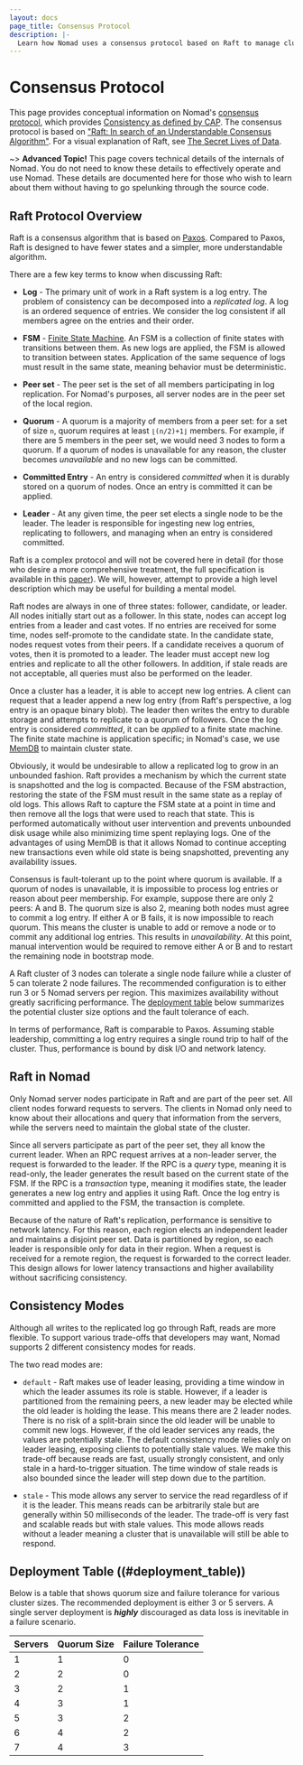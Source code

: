 ```yaml
---
layout: docs
page_title: Consensus Protocol
description: |-
  Learn how Nomad uses a consensus protocol based on Raft to manage cluster node state. Topics include logs, Finite State Machine (FSM), peer set, quorum, committed entry, and leader. 
---
```


# Consensus Protocol

This page provides conceptual information on Nomad's [consensus
protocol](<https://en.wikipedia.org/wiki/Consensus_(computer_science)>), which
provides [Consistency as defined by CAP](https://en.wikipedia.org/wiki/CAP_theorem).
The consensus protocol is based on
["Raft: In search of an Understandable Consensus Algorithm"](https://raft.github.io/raft.pdf).
For a visual explanation of Raft, see [The Secret Lives of Data](http://thesecretlivesofdata.com/raft).

~> **Advanced Topic!** This page covers technical details of
the internals of Nomad. You do not need to know these details to effectively
operate and use Nomad. These details are documented here for those who wish
to learn about them without having to go spelunking through the source code.

## Raft Protocol Overview

Raft is a consensus algorithm that is based on
[Paxos](https://en.wikipedia.org/wiki/Paxos_%28computer_science%29). Compared
to Paxos, Raft is designed to have fewer states and a simpler, more
understandable algorithm.

There are a few key terms to know when discussing Raft:

- **Log** - The primary unit of work in a Raft system is a log entry. The problem
  of consistency can be decomposed into a _replicated log_. A log is an ordered
  sequence of entries. We consider the log consistent if all members agree on
  the entries and their order.

- **FSM** - [Finite State Machine](https://en.wikipedia.org/wiki/Finite-state_machine).
  An FSM is a collection of finite states with transitions between them. As new logs
  are applied, the FSM is allowed to transition between states. Application of the
  same sequence of logs must result in the same state, meaning behavior must be deterministic.

- **Peer set** - The peer set is the set of all members participating in log replication.
  For Nomad's purposes, all server nodes are in the peer set of the local region.

- **Quorum** - A quorum is a majority of members from a peer set: for a set of size `n`,
  quorum requires at least `⌊(n/2)+1⌋` members.
  For example, if there are 5 members in the peer set, we would need 3 nodes
  to form a quorum. If a quorum of nodes is unavailable for any reason, the
  cluster becomes _unavailable_ and no new logs can be committed.

- **Committed Entry** - An entry is considered _committed_ when it is durably stored
  on a quorum of nodes. Once an entry is committed it can be applied.

- **Leader** - At any given time, the peer set elects a single node to be the leader.
  The leader is responsible for ingesting new log entries, replicating to followers,
  and managing when an entry is considered committed.

Raft is a complex protocol and will not be covered here in detail (for those who
desire a more comprehensive treatment, the full specification is available in this
[paper](https://raft.github.io/raft.pdf)).
We will, however, attempt to provide a high level description which may be useful
for building a mental model.

Raft nodes are always in one of three states: follower, candidate, or leader. All
nodes initially start out as a follower. In this state, nodes can accept log entries
from a leader and cast votes. If no entries are received for some time, nodes
self-promote to the candidate state. In the candidate state, nodes request votes from
their peers. If a candidate receives a quorum of votes, then it is promoted to a leader.
The leader must accept new log entries and replicate to all the other followers.
In addition, if stale reads are not acceptable, all queries must also be performed on
the leader.

Once a cluster has a leader, it is able to accept new log entries. A client can
request that a leader append a new log entry (from Raft's perspective, a log entry
is an opaque binary blob). The leader then writes the entry to durable storage and
attempts to replicate to a quorum of followers. Once the log entry is considered
_committed_, it can be _applied_ to a finite state machine. The finite state machine
is application specific; in Nomad's case, we use
[MemDB](https://github.com/hashicorp/go-memdb) to maintain cluster state.

Obviously, it would be undesirable to allow a replicated log to grow in an unbounded
fashion. Raft provides a mechanism by which the current state is snapshotted and the
log is compacted. Because of the FSM abstraction, restoring the state of the FSM must
result in the same state as a replay of old logs. This allows Raft to capture the FSM
state at a point in time and then remove all the logs that were used to reach that
state. This is performed automatically without user intervention and prevents unbounded
disk usage while also minimizing time spent replaying logs. One of the advantages of
using MemDB is that it allows Nomad to continue accepting new transactions even while
old state is being snapshotted, preventing any availability issues.

Consensus is fault-tolerant up to the point where quorum is available.
If a quorum of nodes is unavailable, it is impossible to process log entries or reason
about peer membership. For example, suppose there are only 2 peers: A and B. The quorum
size is also 2, meaning both nodes must agree to commit a log entry. If either A or B
fails, it is now impossible to reach quorum. This means the cluster is unable to add
or remove a node or to commit any additional log entries. This results in
_unavailability_. At this point, manual intervention would be required to remove
either A or B and to restart the remaining node in bootstrap mode.

A Raft cluster of 3 nodes can tolerate a single node failure while a cluster
of 5 can tolerate 2 node failures. The recommended configuration is to either
run 3 or 5 Nomad servers per region. This maximizes availability without
greatly sacrificing performance. The [deployment table](#deployment_table) below
summarizes the potential cluster size options and the fault tolerance of each.

In terms of performance, Raft is comparable to Paxos. Assuming stable leadership,
committing a log entry requires a single round trip to half of the cluster.
Thus, performance is bound by disk I/O and network latency.

## Raft in Nomad

Only Nomad server nodes participate in Raft and are part of the peer set. All
client nodes forward requests to servers. The clients in Nomad only need to know
about their allocations and query that information from the servers, while the
servers need to maintain the global state of the cluster.

Since all servers participate as part of the peer set, they all know the current
leader. When an RPC request arrives at a non-leader server, the request is
forwarded to the leader. If the RPC is a _query_ type, meaning it is read-only,
the leader generates the result based on the current state of the FSM. If
the RPC is a _transaction_ type, meaning it modifies state, the leader
generates a new log entry and applies it using Raft. Once the log entry is committed
and applied to the FSM, the transaction is complete.

Because of the nature of Raft's replication, performance is sensitive to network
latency. For this reason, each region elects an independent leader and maintains
a disjoint peer set. Data is partitioned by region, so each leader is responsible
only for data in their region. When a request is received for a remote region,
the request is forwarded to the correct leader. This design allows for lower latency
transactions and higher availability without sacrificing consistency.

## Consistency Modes

Although all writes to the replicated log go through Raft, reads are more
flexible. To support various trade-offs that developers may want, Nomad
supports 2 different consistency modes for reads.

The two read modes are:

- `default` - Raft makes use of leader leasing, providing a time window
  in which the leader assumes its role is stable. However, if a leader
  is partitioned from the remaining peers, a new leader may be elected
  while the old leader is holding the lease. This means there are 2 leader
  nodes. There is no risk of a split-brain since the old leader will be
  unable to commit new logs. However, if the old leader services any reads,
  the values are potentially stale. The default consistency mode relies only
  on leader leasing, exposing clients to potentially stale values. We make
  this trade-off because reads are fast, usually strongly consistent, and
  only stale in a hard-to-trigger situation. The time window of stale reads
  is also bounded since the leader will step down due to the partition.

- `stale` - This mode allows any server to service the read regardless of if
  it is the leader. This means reads can be arbitrarily stale but are generally
  within 50 milliseconds of the leader. The trade-off is very fast and scalable
  reads but with stale values. This mode allows reads without a leader meaning
  a cluster that is unavailable will still be able to respond.

## Deployment Table ((#deployment_table))

Below is a table that shows quorum size and failure tolerance for various
cluster sizes. The recommended deployment is either 3 or 5 servers. A single
server deployment is _**highly**_ discouraged as data loss is inevitable in a
failure scenario.

<table>
  <thead>
    <tr>
      <th>Servers</th>
      <th>Quorum Size</th>
      <th>Failure Tolerance</th>
    </tr>
  </thead>
  <tbody>
    <tr>
      <td>1</td>
      <td>1</td>
      <td>0</td>
    </tr>
    <tr>
      <td>2</td>
      <td>2</td>
      <td>0</td>
    </tr>
    <tr>
      <td>3</td>
      <td>2</td>
      <td>1</td>
    </tr>
    <tr>
      <td>4</td>
      <td>3</td>
      <td>1</td>
    </tr>
    <tr>
      <td>5</td>
      <td>3</td>
      <td>2</td>
    </tr>
    <tr>
      <td>6</td>
      <td>4</td>
      <td>2</td>
    </tr>
    <tr>
      <td>7</td>
      <td>4</td>
      <td>3</td>
    </tr>
  </tbody>
</table>
